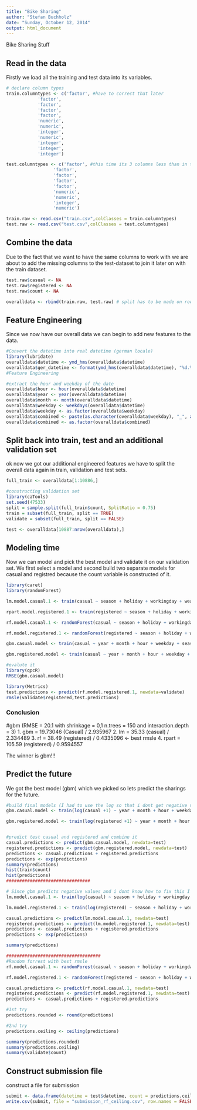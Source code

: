 ```yaml
---
title: "Bike Sharing"
author: "Stefan Buchholz"
date: "Sunday, October 12, 2014"
output: html_document
---
```


Bike Sharing Stuff

## Read in the data
Firstly we load all the training and test data into its variables.

```r
# declare column types
train.columntypes <- c('factor', #have to correct that later
            'factor',
            'factor',
            'factor',
            'factor',
            'numeric',
            'numeric',
            'integer',
            'numeric',
            'integer',
            'integer',
            'integer')

test.columntypes <- c('factor', #this time its 3 columns less than in training dataset
                  'factor',
                  'factor',
                  'factor',
                  'factor',
                  'numeric',
                  'numeric',
                  'integer',
                  'numeric')

train.raw <- read.csv("train.csv",colClasses = train.columntypes)
test.raw <- read.csv("test.csv",colClasses = test.columntypes)
```

## Combine the data
Due to the fact that we want to have the same columns to work with we are about to add the missing columns to the test-dataset to join
it later on with the train dataset.

```r
test.raw$casual <- NA
test.raw$registered <- NA
test.raw$count <- NA

overalldata <- rbind(train.raw, test.raw) # split has to be made on row 10887: end
```
## Feature Engineering
Since we now have our overall data we can begin to add new features to the data.

```r
#Convert the datetime into real datetime (german locale)
library(lubridate)
overalldata$datetime <- ymd_hms(overalldata$datetime)
overalldata$ger_datetime <- format(ymd_hms(overalldata$datetime), "%d.%m.%y %H:%M:%S")
#Feature Engineering

#extract the hour and weekday of the date
overalldata$hour <- hour(overalldata$datetime)
overalldata$year <- year(overalldata$datetime)
overalldata$month <- month(overalldata$datetime)
overalldata$weekday <- weekdays(overalldata$datetime)
overalldata$weekday <- as.factor(overalldata$weekday)
overalldata$combined <- paste(as.character(overalldata$weekday), "_", as.character(overalldata$hour), sep="")
overalldata$combined <- as.factor(overalldata$combined)
```

## Split back into train, test and an additional validation set
ok now we got our additional engineered features we have to split the overall data again in train, validation and test sets.

```r
full_train <- overalldata[1:10886,]

#constructing validation set
library(caTools)
set.seed(47533)
split = sample.split(full_train$count, SplitRatio = 0.75)
train = subset(full_train, split == TRUE)
validate = subset(full_train, split == FALSE)

test <- overalldata[10887:nrow(overalldata),]
```
## Modeling time
Now we can model and pick the best model and validate it on our validation set. We first select a model and second build two separate models for casual and registred because the count variable is constructed of it.

```r
library(caret)
library(randomForest)

lm.model.casual.1 <- train(casual ~ season + holiday + workingday + weather + temp + atemp + humidity + windspeed + hour + as.factor(weekday), data=train, method="lm")

rpart.model.registered.1 <- train(registered ~ season + holiday + workingday + weather + temp + atemp + humidity + windspeed + year + month + weekday + hour, data=train, method="rpart")

rf.model.casual.1 <- randomForest(casual ~ season + holiday + workingday + weather + temp + atemp + humidity + windspeed + year + month + weekday + hour, data=train, method="rpart")

rf.model.registered.1 <- randomForest(registered ~ season + holiday + workingday + weather + temp + atemp + humidity + windspeed + year + month + weekday + hour, data=train, method="rpart")

gbm.casual.model <- train(casual ~ year + month + hour + weekday + season + holiday + workingday + weather + temp + atemp + humidity, data=train, method="gbm")

gbm.registered.model <- train(casual ~ year + month + hour + weekday + season + holiday + workingday + weather + temp + atemp + humidity, data=train, method="gbm")

#evalute it
library(qpcR)
RMSE(gbm.casual.model)

library(Metrics)
test.predictions <- predict(rf.model.registered.1, newdata=validate)
rmsle(validate$registered,test.predictions)
```
### Conclusion
#gbm (RMSE = 20.1 with shrinkage = 0,1 n.trees = 150 and interaction.depth = 3)
1. gbm = 19.73046 (Casual) / 2.935967
2. lm = 35.33 (casual) / 2.334489
3. rf = 38.49 (registered) / 0.4335096 <- best rmsle
4. rpart = 105.59 (registered) / 0.9594557

The winner is gbm!!!

## Predict the future
We got the best model (gbm) which we picked so lets predict the sharings for the future.

```r
#build final models (I had to use the log so that i dont get negative values when predicting)
gbm.casual.model <- train(log(casual +1) ~ year + month + hour + weekday + season + holiday + workingday + weather + temp + atemp + humidity, data=full_train, method="gbm")

gbm.registered.model <- train(log(registered +1) ~ year + month + hour + weekday + season + holiday + workingday + weather + temp + atemp + humidity, data=full_train, method="gbm")


#predict test casual and registered and combine it
casual.predictions <- predict(gbm.casual.model, newdata=test)
registered.predictions <- predict(gbm.registered.model, newdata=test)
predictions <- casual.predictions + registered.predictions
predictions <- exp(predictions)
summary(predictions)
hist(train$count)
hist(predictions)
################################

# Since gbm predicts negative values and i dont know how to fix this I try it with lm 
lm.model.casual.1 <- train(log(casual) ~ season + holiday + workingday + weather + temp + atemp + humidity + windspeed + hour + as.factor(weekday), data=train, method="lm")

lm.model.registered.1 <- train(log(registered) ~ season + holiday + workingday + weather + temp + atemp + humidity + windspeed + hour + as.factor(weekday), data=train, method="lm")

casual.predictions <- predict(lm.model.casual.1, newdata=test)
registered.predictions <- predict(lm.model.registered.1, newdata=test)
predictions <- casual.predictions + registered.predictions
predictions <- exp(predictions)

summary(predictions)

####################################
#Random forrest with best rmsle
rf.model.casual.1 <- randomForest(casual ~ season + holiday + workingday + weather + temp + atemp + humidity + windspeed + year + month + weekday + hour, data=full_train, method="rpart")

rf.model.registered.1 <- randomForest(registered ~ season + holiday + workingday + weather + temp + atemp + humidity + windspeed + year + month + weekday + hour, data=full_train, method="rpart")

casual.predictions <- predict(rf.model.casual.1, newdata=test)
registered.predictions <- predict(rf.model.registered.1, newdata=test)
predictions <- casual.predictions + registered.predictions

#1st try
predictions.rounded <- round(predictions)

#2nd try
predictions.ceiling <- ceiling(predictions)

summary(predictions.rounded)
summary(predictions.ceiling)
summary(validate$count)
```
## Construct submission file
construct a file for submission

```r
submit <- data.frame(datetime = test$datetime, count = predictions.ceiling)
write.csv(submit, file = "submission_rf_ceiling.csv", row.names = FALSE)
```
